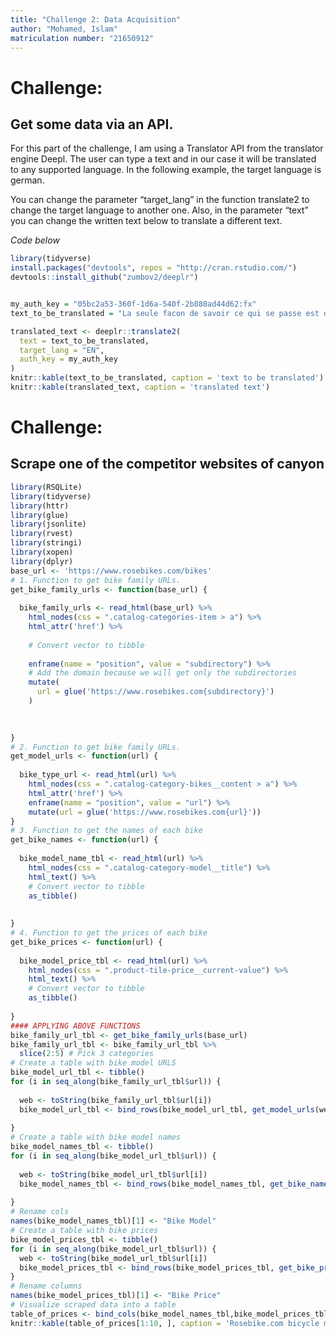 ```yaml
---
title: "Challenge 2: Data Acquisition"
author: "Mohamed, Islam"
matriculation number: "21650912"
---
```

# Challenge: 
## Get some data via an API.
For this part of the challenge, I am using a Translator API from the translator engine Deepl. The user can type a text and in our case it will be translated to any supported language. In the following example, the target language is german. 

You can change the parameter "target_lang" in the function translate2 to change the target language to another one. Also, in the parameter "text" you can change the written text below to translate a different text. 

*Code below*

```r
library(tidyverse)
install.packages("devtools", repos = "http://cran.rstudio.com/")
devtools::install_github("zumbov2/deeplr")


my_auth_key = "05bc2a53-360f-1d6a-540f-2b880ad44d62:fx"
text_to_be_translated = "La seule facon de savoir ce qui se passe est de perturber le systeme."

translated_text <- deeplr::translate2(
  text = text_to_be_translated,
  target_lang = "EN",
  auth_key = my_auth_key
)
knitr::kable(text_to_be_translated, caption = 'text to be translated')
knitr::kable(translated_text, caption = 'translated text')
```

# Challenge: 
## Scrape one of the competitor websites of canyon

```r

library(RSQLite)
library(tidyverse)
library(httr)
library(glue)
library(jsonlite)
library(rvest)
library(stringi)
library(xopen)
library(dplyr)
base_url <- 'https://www.rosebikes.com/bikes'
# 1. Function to get bike family URLs.
get_bike_family_urls <- function(base_url) {
  
  bike_family_urls <- read_html(base_url) %>%
    html_nodes(css = ".catalog-categories-item > a") %>%
    html_attr('href') %>%
    
    # Convert vector to tibble
    
    enframe(name = "position", value = "subdirectory") %>%
    # Add the domain because we will get only the subdirectories
    mutate(
      url = glue('https://www.rosebikes.com{subdirectory}')
    ) 
  

  
}
# 2. Function to get bike family URLs.
get_model_urls <- function(url) {
  
  bike_type_url <- read_html(url) %>%
    html_nodes(css = ".catalog-category-bikes__content > a") %>%
    html_attr('href') %>%
    enframe(name = "position", value = "url") %>%
    mutate(url = glue('https://www.rosebikes.com{url}')) 
}
# 3. Function to get the names of each bike 
get_bike_names <- function(url) {
  
  bike_model_name_tbl <- read_html(url) %>%
    html_nodes(css = ".catalog-category-model__title") %>%
    html_text() %>%
    # Convert vector to tibble
    as_tibble()
  
  
}
# 4. Function to get the prices of each bike 
get_bike_prices <- function(url) {
  
  bike_model_price_tbl <- read_html(url) %>%
    html_nodes(css = ".product-tile-price__current-value") %>%
    html_text() %>%
    # Convert vector to tibble
    as_tibble()
  
}
#### APPLYING ABOVE FUNCTIONS
bike_family_url_tbl <- get_bike_family_urls(base_url)
bike_family_url_tbl <- bike_family_url_tbl %>%
  slice(2:5) # Pick 3 categories
# Create a table with bike model URLS
bike_model_url_tbl <- tibble()
for (i in seq_along(bike_family_url_tbl$url)) {
  
  web <- toString(bike_family_url_tbl$url[i])
  bike_model_url_tbl <- bind_rows(bike_model_url_tbl, get_model_urls(web))
  
}
# Create a table with bike model names
bike_model_names_tbl <- tibble()
for (i in seq_along(bike_model_url_tbl$url)) {
  
  web <- toString(bike_model_url_tbl$url[i])
  bike_model_names_tbl <- bind_rows(bike_model_names_tbl, get_bike_names(web))
  
}
# Rename cols
names(bike_model_names_tbl)[1] <- "Bike Model"
# Create a table with bike prices
bike_model_prices_tbl <- tibble()
for (i in seq_along(bike_model_url_tbl$url)) {
  web <- toString(bike_model_url_tbl$url[i])
  bike_model_prices_tbl <- bind_rows(bike_model_prices_tbl, get_bike_prices(web))
}
# Rename columns
names(bike_model_prices_tbl)[1] <- "Bike Price"
# Visualize scraped data into a table 
table_of_prices <- bind_cols(bike_model_names_tbl,bike_model_prices_tbl)
knitr::kable(table_of_prices[1:10, ], caption = 'Rosebike.com bicycle model "Road" including prices')
```

